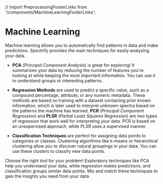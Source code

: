 // import PreprocessingFooterLinks from '/components/MachineLearningFooterLinks';


# Machine Learning

Machine learning allows you to automatically find patterns in data and make predictions. Spectrify
provides the main techniques for easily analyzing your data.

- **PCA** (_Principal Component Analysis_) is great for exploring! It summarizes your data by reducing
  the number of features you're looking at while keeping the most important information. You can use
  it to understand groups or interesting patterns.

- **Regression Methods** are used to predict a specific value, such as a compound percentage, attribute, or
  any numeric metadata. These methods are based on training with a dataset containing prior known information,
  which is later used to interpret unknown spectra based on the patterns the machine has learned. **PCR**
  (_Principal Component Regression_) and **PLSR** (_Partial Least Squares Regression_) are two types of regression
  that work well for interpreting your data. PCR is based on an unsupervised approach, while PLSR uses a
  supervised manner.

- **Classification Techniques** are perfect for assigning data points to categories or classes. Clustering
  algorithms like k-means or hierarchical clustering allow you to discover natural groupings in your data.
  You can use these clusters to classify new data points.

Choose the right tool for your problem! Exploratory techniques like PCA help you understand your data, while
regression makes predictions, and classification groups similar data points. Mix and match these techniques
to gain the insights you need from your data.
